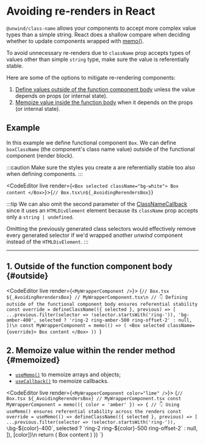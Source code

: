 
# Avoiding re-renders in React

`@unwind/class-name` allows your components to accept more complex value types than a simple string.
React does a shallow compare when deciding whether to update components wrapped with [memo()](https://beta.reactjs.org/apis/react/memo#minimizng-props-changes).

To avoid unnecessary re-renders due to `className` prop accepts types of values other than simple `string` type, make sure the value is referentially stable.

Here are some of the options to mitigate re-rendering components:

1. [Define values outside of the function component body](#outside) unless the value depends on props (or internal state).
2. [Memoize value inside the function body](#memoized) when it depends on the props (or internal state).


## Example

In this example we define functional component `Box`.
We can define `boxClassName` (the component's class name value) outside of the functional component (render block).

:::caution
Make sure the styles you create a are referentially stable too also when defining components.
:::

<CodeEditor live render={`<Box selected className="bg-white">
  Box content
</Box>`}>{`// Box.tsx\n${_AvoidingRerendersBox}`}
</CodeEditor>

:::tip
We can also omit the second parameter of the [ClassNameCallback](/docs/api/class-name/type/class-name-callback) since it uses an `HTMLDivElement` element because its `className` prop accepts only a `string | undefined`.

Omitting the previously generated class selectors would effectively remove every generated selector if we'd wrapped another _unwind_ component instead of the `HTMLDivElement`.
:::

---

## 1. Outside of the function component body {#outside}

<CodeEditor live render={`<MyWrapperComponent />`}>
  {`// Box.tsx
${_AvoidingRerendersBox}
// MyWrapperComponent.tsx\n
// 👇 Defining outside of the functional component body ensures referential stability
const override = defineClassName(({ selected }, previous) => [
  ...previous.filter(selector => !selector.startsWith('ring-')),
  'bg-amber-400',
  selected ? 'ring-2 ring-amber-500 ring-offset-2' : null,
])\n
const MyWrapperComponent = memo(() => (
  <Box selected className={override}>
    Box content
  </Box>
))
`}
</CodeEditor>

## 2. Memoize value within the render method {#memoized}

  - [`useMemo()`](https://beta.reactjs.org/apis/react/useMemo) to memoize arrays and objects;
  - [`useCallback()`](https://beta.reactjs.org/apis/react/useCallback) to memoize callbacks.

<CodeEditor live render={`<MyWrapperComponent color="lime" />`}>
  {`// Box.tsx
${_AvoidingRerendersBox}
// MyWrapperComponent.tsx
const MyWrapperComponent = memo(({ color = 'amber' }) => {
  // 👇 Using useMemo() ensures referential stability across the renders
  const override = useMemo(() => defineClassName(({ selected }, previous) => [
    ...previous.filter(selector => !selector.startsWith('ring-')),
    \`bg-\${color}-400\`,
    selected ? \`ring-2 ring-\${color}-500 ring-offset-2\` : null,
  ]), [color])\n
  return (
    <Box selected className={override}>
      Box content
    </Box>
  )
})
`}
</CodeEditor>
